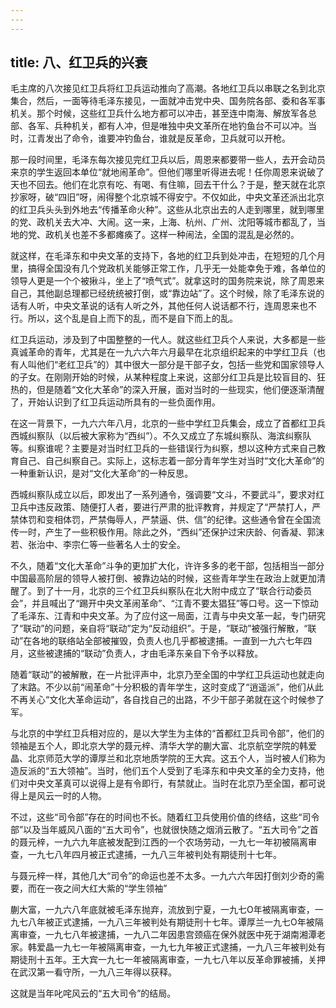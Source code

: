 ```yaml
---
---
---
```

title: 八、红卫兵的兴衰
---



毛主席的八次接见红卫兵将红卫兵运动推向了高潮。各地红卫兵以串联之名到北京集合，然后，一面等待毛泽东接见，一面就冲击党中央、国务院各部、委和各军事机关。那个时候，这些红卫兵什么地方都可以冲击，甚至连中南海、解放军各总部、各军、兵种机关，都有人冲，但是唯独中央文革所在地钓鱼台不可以冲。当时，江青发出了命令，谁要冲钓鱼台，谁就是反革命，卫兵就可以开枪。

那一段时间里，毛泽东每次接见完红卫兵以后，周恩来都要带一些人，去开会动员来京的学生返回本单位“就地闹革命”。但他们哪里听得进去呢！任你周恩来说破了天也不回去。他们在北京有吃、有喝、有住嘛，回去干什么？于是，整天就在北京抄家呀，破“四旧”呀，闹得整个北京城不得安宁。不仅如此，中央文革还派出北京的红卫兵头头到外地去“传播革命火种”。这些从北京出去的人走到哪里，就到哪里的党、政机关去大冲、大闹。这一来，上海、杭州、广州、沈阳等城市都乱了，当地的党、政机关也差不多都瘫痪了。这样一种闹法，全国的混乱是必然的。

就这样，在毛泽东和中央文革的支持下，各地的红卫兵到处冲击，在短短的几个月里，搞得全国没有几个党政机关能够正常工作，几乎无一处能幸免于难，各单位的领导人更是一个个被揪斗，坐上了“喷气式”。就拿这时的国务院来说，除了周恩来自己，其他副总理都已经统统被打倒，或“靠边站”了。这个时候，除了毛泽东说的话有人听，中央文革说的话有人听之外，其他任何人说话都不行，连周恩来也不行。所以，这个乱是自上而下的乱，而不是自下而上的乱。

红卫兵运动，涉及到了中国整整的一代人。就这些红卫兵个人来说，大多都是一些真诚革命的青年，尤其是在一九六六年六月最早在北京组织起来的中学红卫兵（也有人叫他们“老红卫兵”的）其中很大一部分是干部子女，包括一些党和国家领导人的子女。在刚刚开始的时候，从某种程度上来说，这部分红卫兵是比较盲目的、狂热的，但是随着“文化大革命”的深入开展，面对当时的一些现实，他们便逐渐清醒了，开始认识到了红卫兵运动所具有的一些负面作用。

在这一背景下，一九六六年八月，北京的一些中学红卫兵集会，成立了首都红卫兵西城纠察队（以后被大家称为“西纠”）。不久又成立了东城纠察队、海滨纠察队等。纠察谁呢？主要是对当时红卫兵的一些错误行为纠察，想以这种方式来自己教育自己、自己纠察自己。实际上，这标志着一部分青年学生对当时“文化大革命”的一种重新认识，是对“文化大革命”的一种反思。

西城纠察队成立以后，即发出了一系列通令，强调要“文斗，不要武斗”，要求对红卫兵中违反政策、随便打人者，要进行严肃的批评教育，并规定了“严禁打人，严禁体罚和变相体罚，严禁侮辱人，严禁逼、供、信”的纪律。这些通令曾在全国流传一时，产生了一些积极作用。除此之外，“西纠”还保护过宋庆龄、何香凝、郭沫若、张治中、李宗仁等一些著名人士的安全。

不久，随着“文化大革命”斗争的更加扩大化，许许多多的老干部，包括相当一部分中国最高阶层的领导人被打倒、被靠边站的时候，这些青年学生在政治上就更加清醒了。到了十一月，北京的三个红卫兵纠察队在北大附中成立了“联合行动委员会”，并且喊出了“踢开中央文革闹革命”、“江青不要太猖狂”等口号。这一下惊动了毛泽东、江青和中央文革。为了应付这一局面，江青与中央文革一起，专门研究了“联动”的问题，亲自将“联动”定为“反动组织”。于是，“联动”被强行解散，“联动”在各地的联络站全部被摧毁，负责人也几乎都被逮捕。一直到一九六七年四月，这些被逮捕的“联动”负责人，才由毛泽东亲自下令予以释放。

随着“联动”的被解散，在一片批评声中，北京乃至全国的中学红卫兵运动也就走向了末路。不少以前“闹革命”十分积极的青年学生，这时变成了“逍遥派”，他们从此不再关心“文化大革命运动”，各自找自己的出路，不少干部子弟就在这个时候参了军。

与北京的中学红卫兵相对应的，是以大学生为主体的“首都红卫兵司令部”，他们的领袖是五个人，即北京大学的聂元梓、清华大学的蒯大富、北京航空学院的韩爱晶、北京师范大学的谭厚兰和北京地质学院的王大宾。这五个人，当时被人们称为造反派的“五大领袖”。当时，他们五个人受到了毛泽东和中央文革的全力支持，他们对中央文革真可以说得上是有令即行，有禁就止。当时在北京乃至全国，都可说得上是风云一时的人物。

不过，这些“司令部”存在的时间也不长。随着红卫兵使用价值的终结，这些“司令部”以及当年威风八面的“五大司令”，也就很快随之烟消云散了。“五大司令”之首的聂元梓，一九六九年底被发配到江西的一个农场劳动，一九七一年初被隔离审查，一九七八年四月被正式逮捕，一九八三年被判处有期徒刑十七年。

与聂元梓一样，其他几大“司令”的命运也差不太多。一九六六年因打倒刘少奇的需要，而在一夜之间大红大紫的“学生领袖”

蒯大富，一九六八年底就被毛泽东抛弃，流放到宁夏，一九七O年被隔离审查，一九七八年被正式逮捕，一九八三年被判处有期徒刑十七年。谭厚兰一九七O年被隔离审查，一九七八年被逮捕，一九八二年因患宫颈癌在保外就医中死于湖南湘潭老家。韩爱晶一九七一年被隔离审查，一九七九年被正式逮捕，一九八三年被判处有期徒刑十五年。王大宾一九七一年被隔离审查，一九七八年以反革命罪被捕，关押在武汉第一看守所，一九八三年得以获释。

这就是当年叱咤风云的“五大司令”的结局。